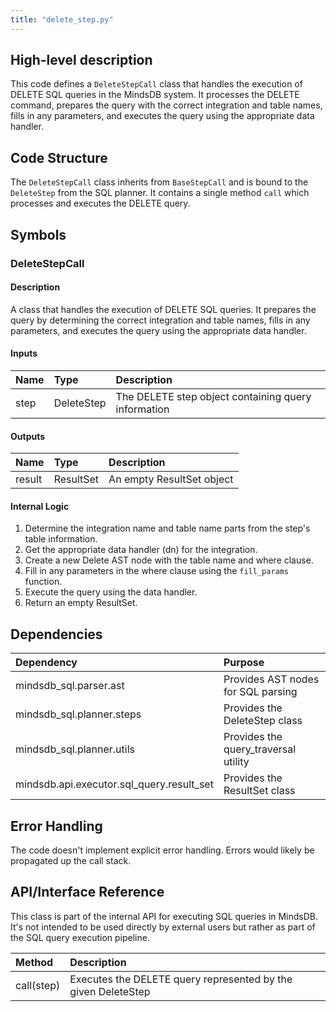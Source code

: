 ```yaml
---
title: "delete_step.py"
---
```


## High-level description
This code defines a `DeleteStepCall` class that handles the execution of DELETE SQL queries in the MindsDB system. It processes the DELETE command, prepares the query with the correct integration and table names, fills in any parameters, and executes the query using the appropriate data handler.

## Code Structure
The `DeleteStepCall` class inherits from `BaseStepCall` and is bound to the `DeleteStep` from the SQL planner. It contains a single method `call` which processes and executes the DELETE query.

## Symbols

### DeleteStepCall
#### Description
A class that handles the execution of DELETE SQL queries. It prepares the query by determining the correct integration and table names, fills in any parameters, and executes the query using the appropriate data handler.

#### Inputs
| Name | Type | Description |
|:-----|:-----|:------------|
| step | DeleteStep | The DELETE step object containing query information |

#### Outputs
| Name | Type | Description |
|:-----|:-----|:------------|
| result | ResultSet | An empty ResultSet object |

#### Internal Logic
1. Determine the integration name and table name parts from the step's table information.
2. Get the appropriate data handler (dn) for the integration.
3. Create a new Delete AST node with the table name and where clause.
4. Fill in any parameters in the where clause using the `fill_params` function.
5. Execute the query using the data handler.
6. Return an empty ResultSet.

## Dependencies
| Dependency | Purpose |
|:-----------|:--------|
| mindsdb_sql.parser.ast | Provides AST nodes for SQL parsing |
| mindsdb_sql.planner.steps | Provides the DeleteStep class |
| mindsdb_sql.planner.utils | Provides the query_traversal utility |
| mindsdb.api.executor.sql_query.result_set | Provides the ResultSet class |

## Error Handling
The code doesn't implement explicit error handling. Errors would likely be propagated up the call stack.

## API/Interface Reference
This class is part of the internal API for executing SQL queries in MindsDB. It's not intended to be used directly by external users but rather as part of the SQL query execution pipeline.

| Method | Description |
|:-------|:------------|
| call(step) | Executes the DELETE query represented by the given DeleteStep |